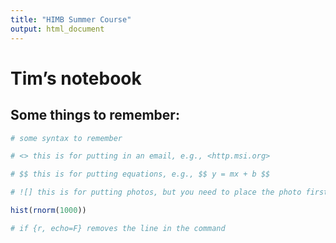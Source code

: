 ```yaml
---
title: "HIMB Summer Course"
output: html_document
---
```


# Tim's notebook

## Some things to remember: 

```r
# some syntax to remember

# <> this is for putting in an email, e.g., <http.msi.org>

# $$ this is for putting equations, e.g., $$ y = mx + b $$

# ![] this is for putting photos, but you need to place the photo first on the directory, e.g., ![]HIMBProg/image.jpg
```

```r
hist(rnorm(1000))

# if {r, echo=F} removes the line in the command
```

